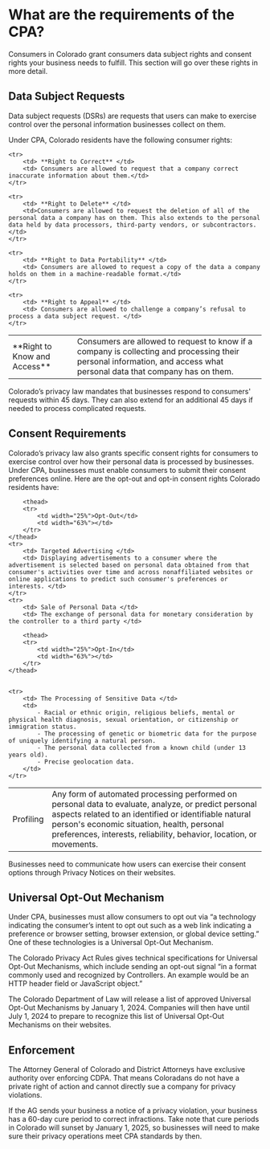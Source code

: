 # What are the requirements of the CPA?

Consumers in Colorado grant consumers data subject rights and consent rights your business needs to fulfill. This section will go over these rights in more detail.

## Data Subject Requests

Data subject requests (DSRs) are requests that users can make to exercise control over the personal information businesses collect on them.

Under CPA, Colorado residents have the following consumer rights:

<table>
    <tr>
        <td> **Right to Know and Access** </td>
        <td> Consumers are allowed to request to know if a company is collecting and processing their personal information, and access what personal data that company has on them. </td>
    </tr>

    <tr>
        <td> **Right to Correct** </td>
        <td> Consumers are allowed to request that a company correct inaccurate information about them.</td>
    </tr>

    <tr>
        <td> **Right to Delete** </td>
        <td>Consumers are allowed to request the deletion of all of the personal data a company has on them. This also extends to the personal data held by data processors, third-party vendors, or subcontractors.</td>
    </tr>

    <tr>
        <td> **Right to Data Portability** </td>
        <td> Consumers are allowed to request a copy of the data a company holds on them in a machine-readable format.</td>
    </tr>

    <tr>
        <td> **Right to Appeal** </td>
        <td> Consumers are allowed to challenge a company’s refusal to process a data subject request. </td>
    </tr>
</table>


Colorado’s privacy law mandates that businesses respond to consumers' requests within 45 days. They can also extend for an additional 45 days if needed to process complicated requests.

## Consent Requirements

Colorado’s privacy law also grants specific consent rights for consumers to exercise control over how their personal data is processed by businesses. Under CPA, businesses must enable consumers to submit their consent preferences online. Here are the opt-out and opt-in consent rights Colorado residents have:

<table>

        <thead>
        <tr>
            <td width="25%">Opt-Out</td>
            <td width="63%"></td>
        </tr>
    </thead>
    <tr> 
        <td> Targeted Advertising </td>
        <td> Displaying advertisements to a consumer where the advertisement is selected based on personal data obtained from that consumer's activities over time and across nonaffiliated websites or online applications to predict such consumer's preferences or interests. </td>
    </tr>
    <tr>
        <td> Sale of Personal Data </td>
        <td> The exchange of personal data for monetary consideration by the controller to a third party </td>
</tr>
<tr>
        <td> Profiling </td>
        <td> Any form of automated processing performed on personal data to evaluate, analyze, or predict personal aspects related to an identified or identifiable natural person's economic situation, health, personal preferences, interests, reliability, behavior, location, or movements. </td>
    </tr>

        <thead>
        <tr>
            <td width="25%">Opt-In</td>
            <td width="63%"></td>
        </tr>
    </thead>


    <tr>
        <td> The Processing of Sensitive Data </td>
        <td> 
            - Racial or ethnic origin, religious beliefs, mental or physical health diagnosis, sexual orientation, or citizenship or immigration status.  
            - The processing of genetic or biometric data for the purpose of uniquely identifying a natural person.
            - The personal data collected from a known child (under 13 years old).
            - Precise geolocation data.
        </td>
    </tr>
</table>

Businesses need to communicate how users can exercise their consent options through Privacy Notices on their websites.

## Universal Opt-Out Mechanism
Under CPA, businesses must allow consumers to opt out via “a technology indicating the consumer’s intent to opt out such as a web link indicating a preference or browser setting, browser extension, or global device setting.” One of these technologies is a Universal Opt-Out Mechanism.

The Colorado Privacy Act Rules gives technical specifications for Universal Opt-Out Mechanisms, which include sending an opt-out signal “in a format commonly used and recognized by Controllers. An example would be an HTTP header field or JavaScript object.” 

The Colorado Department of Law will release a list of approved Universal Opt-Out Mechanisms by January 1, 2024. Companies will then have until July 1, 2024 to prepare to recognize this list of Universal Opt-Out Mechanisms on their websites.

## Enforcement
The Attorney General of Colorado and District Attorneys have exclusive authority over enforcing CDPA. That means Coloradans do not have a private right of action and cannot directly sue a company for privacy violations.

If the AG sends your business a notice of a privacy violation, your business has a 60-day cure period to correct infractions. Take note that cure periods in Colorado will sunset by January 1, 2025, so businesses will need to make sure their privacy operations meet CPA standards by then.


